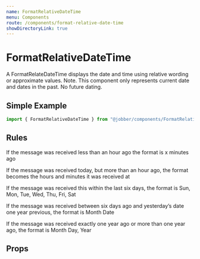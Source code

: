 ```yaml
---
name: FormatRelativeDateTime
menu: Components
route: /components/format-relative-date-time
showDirectoryLink: true
---
```



# FormatRelativeDateTime

<ComponentStatus stage="pre" responsive="yes" accessible="yes" />

A FormatRelateDateTime displays the date and time using relative wording or
approximate values. Note. This component only represents current date and dates
in the past. No future dating.

## Simple Example

```ts
import { FormatRelativeDateTime } from "@jobber/components/FormatRelativeDateTime";
```

## Rules

If the message was received less than an hour ago the format is x minutes ago

If the message was received today, but more than an hour ago, the format becomes
the hours and minutes it was received at

If the message was received this within the last six days, the format is Sun,
Mon, Tue, Wed, Thu, Fri, Sat

If the message was received between six days ago and yesterday’s date one year
previous, the format is Month Date

If the message was received exactly one year ago or more than one year ago, the
format is Month Day, Year

<Playground>
  <FormatRelativeDateTime date={new CivilDateTime(2020, 2, 26, 14, 29, 39)} />
</Playground>

## Props

<Props of={FormatRelativeDateTime} />
